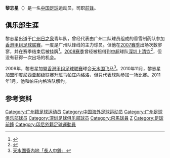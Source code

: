 {{Football player infobox
| playername = 黎志星
| fullname = 黎志星
| englishfullname = Li Zhixing
| countryofbirth = 中國
| cityofbirth = [[广东省|广东省]][[广州|广州]]
| dateofbirth = {{birth date and age|1985|11|8}}
| height = {{height|m=1.87}}
| position = [[前锋_(足球)|前锋]]
| currentclub = 
| clubnumber = 
| youthyears = 
| youthclubs = [[广州足球俱乐部|广州]]
| years = 2003–2008<br>2003–2004<br>2008<br>2009–2010<br>2010–2011
| clubs = [[广州足球俱乐部|广州医药]]<br>→香雪制药<br>→[[深圳足球俱乐部|深圳上清饮]]<br>[[天水围飞马足球会|天水围飞马]]<br>[[帕庄内格洛|帕庄内格洛]]
| caps(goals) = <br><br> 0 (0)<br><br> 1 (0)
| nationalyears = 
| nationalteam = 
| nationalcaps(goals) =
| pcupdate =  |
| ntupdate =  |
|}}
'''黎志星'''（{{bd|1985年|11月8日|catIdx=L}}）是一名[[中国|中国]][[足球|足球]]运动员，司职[[前锋_(足球)|前锋]]。

== 俱乐部生涯 ==
黎志星出道于[[广州日之泉|广州日之泉]]青年队，曾经代表由广州二队球员组成的香雪制药队参加[[香港甲组足球联赛|香港甲组足球联赛]]，一度是广州队锋线的主力球员。但他在[[2007年中国足球甲级联赛|2007赛季]]出场次数寥寥，并在赛季结束后被挂牌<ref>{{Cite web |url=http://sports.southcn.com/scroll/content/2008-01/03/content_4301275.htm |title=中国足协公布球员转会申请名单 广药队十八人上榜 |accessdate=2010-01-08 |archive-date=2016-03-04 |archive-url=https://web.archive.org/web/20160304222029/http://sports.southcn.com/scroll/content/2008-01/03/content_4301275.htm |dead-url=no }}</ref>。[[2008年中国足球超级联赛|2008赛季]]曾经被租借到[[中国足球超级联赛|中超]]球队[[深圳足球俱乐部|深圳上清饮]]<ref>{{Cite web |url=http://sports.qq.com/a/20080128/000528.htm |title=深足40万元签下5名内援 “性价比”令人惊叹 |accessdate=2010-01-08 |archive-date=2016-03-09 |archive-url=https://web.archive.org/web/20160309121211/http://sports.qq.com/a/20080128/000528.htm |dead-url=no }}</ref>，但没有获得一次出场的机会。

2009年，黎志星加盟[[香港甲组足球联赛|香港甲组足球联赛]]球会[[天水围飞马足球会|天水围飞马]]<ref>[http://www.takungpao.com.hk/news/09/07/30/WF-1119313.htm 天水圍簽內地「長人中鋒」]{{dead link|date=2018年5月 |bot=InternetArchiveBot |fix-attempted=yes }}</ref>。2010年11月，黎志星加盟印度尼西亚超级联赛升班马[[帕庄内格洛|帕庄内格洛]]，但只代表球队参加一场比赛。2011年1月，他和帕庄内格洛队解约。

==参考资料==
{{reflist}}

{{2004年广州日之泉名单}}
{{DEFAULTSORT:LI Zhixing}}

[[Category:广州籍足球运动员|Category:广州籍足球运动员]]
[[Category:中国海外足球运动员|Category:中国海外足球运动员]]
[[Category:广州足球俱乐部球员|Category:广州足球俱乐部球员]]
[[Category:深圳足球俱乐部球员|Category:深圳足球俱乐部球员]]
[[Category:飛馬球員|Category:飛馬球員]]
[[Category:黎姓|Z]]
[[Category:足球前鋒|Category:足球前鋒]]
[[Category:印尼外籍足球運動員|Category:印尼外籍足球運動員]]